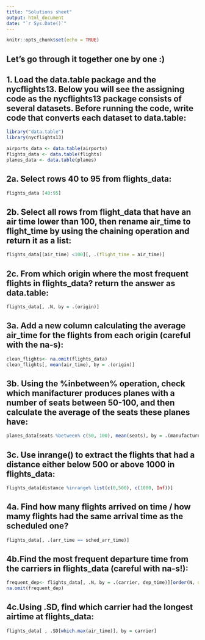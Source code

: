 ```yaml
---
title: "Solutions sheet"
output: html_document
date: "`r Sys.Date()`"
---
```


```r
knitr::opts_chunk$set(echo = TRUE)
```

## Let's go through it together one by one :)

## 1. Load the data.table package and the nycflights13. Below you will see the assigning code as the nycflights13 package consists of several datasets. Before running the code, write code that converts each dataset to data.table:
```r

library("data.table")
library(nycflights13)

airports_data <- data.table(airports)
flights_data <- data.table(flights)
planes_data <- data.table(planes)
```


## 2a. Select rows 40 to 95 from flights_data:


```r
flights_data [40:95]

```


## 2b. Select all rows from flight_data that have an air time lower than 100, then rename air_time to flight_time by using the chaining operation and return it as a list:


```r
flights_data[(air_time) <100][, .(flight_time = air_time)]

```


## 2c. From which origin where the most frequent flights in flights_data? return the answer as data.table:


```r
flights_data[, .N, by = .(origin)]

```


## 3a. Add a new column calculating the average air_time for the flights from each origin (careful with the na-s):


```r
clean_flights<- na.omit(flights_data)
clean_flights[, mean(air_time), by = .(origin)]

```


## 3b. Using the %inbetween% operation, check which manifacturer produces planes with a number of seats between 50-100, and then calculate the average of the seats these planes have: 


```r
planes_data[seats %between% c(50, 100), mean(seats), by = .(manufacturer)]

```


## 3c. Use inrange() to extract the flights that had a distance either below 500 or above 1000 in flights_data:


```r
flights_data[distance %inrange% list(c(0,500), c(1000, Inf))]
```


## 4a. Find how many flights arrived on time / how mamy flights had the same arrival time as the scheduled one?


```r

flights_data[, .(arr_time == sched_arr_time)]

```


## 4b.Find the most frequent departure time from the carriers in flights_data (careful with na-s!):


```r
frequent_dep<- flights_data[, .N, by = .(carrier, dep_time)][order(N, decreasing = TRUE)]
na.omit(frequent_dep)
```


## 4c.Using .SD, find which carrier had the longest airtime at flights_data:


```r
flights_data[ , .SD[which.max(air_time)], by = carrier]
```

